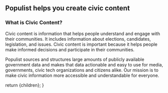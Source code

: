
## Populist helps you create civic content

### What is Civic Content?

Civic content is information that helps people understand and engage
with their communities. It includes information about elections, candidates, legislation, and issues. Civic content is important because it helps people make
informed decisions and participate in their communities.

Populist sources and structures large amounts of publicly available government data and makes that data actionable and easy to use for media, governments, civic tech organizations and citizens alike.
Our mission is to make civic information more accessible and understandable for everyone.

  return <DocsLayout currentPage="content">{children}</DocsLayout>;
}

